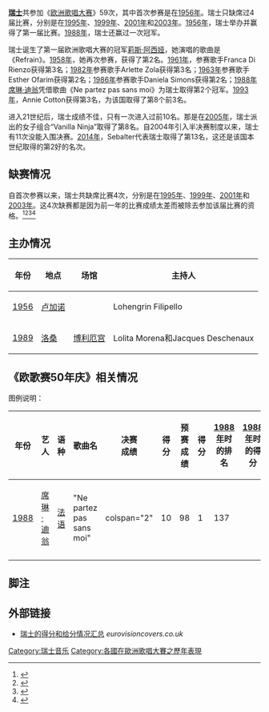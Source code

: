 {{Infobox Eurovision country
|Name           = 瑞士
|Flag           = Flag of Switzerland.svg
|Member station = [[瑞士广播电视集团|SRG SSR]]
|National selection event = {{le|Concours Eurovision|Concours Eurovision}}<br>(已不再办)<br/>Die Grosse Entscheidungsshow<br>(2011-现今)
|hosts = {{Escyr|1956|y=1}}[[盧加諾|盧加諾]]<br>{{Escyr|1989|y=1}}[[洛桑|洛桑]]
|ESC apps       = 62（51次进入决赛）
|ESC first      = {{Escyr|1956|y=1}}
|ESC last = {{Escyr|2022|y=1}}
|ESC best       = 冠军：{{Escyr|1956|y=1}}、{{Escyr|1988|y=1}}
|ESC worst      = 垫底：{{Escyr|1964|y=1}}、{{Escyr|1967|y=1}}、{{Escyr|1974|y=1}}、{{Escyr|1998|y=1}}、{{Escyr|2004|y=1}}半決賽、{{Escyr|2010|y=1}}半決賽、{{Escyr|2011|y=1}}
|null = {{Escyr|1964|y=1}}、{{Escyr|1967|y=1}}、{{Escyr|1998|y=1}}、{{Escyr|2004|y=1}}半決賽、{{Escyr|2022|y=1}}觀眾投票
|Website        = [http://www.sf.tv/sf1/eurovision/index.php SF page]
|EBU page       = http://www.eurovision.tv/page/history/by-country/country?country=11
}}

'''[[瑞士|瑞士]]'''共参加《[[欧洲歌唱大赛|欧洲歌唱大赛]]》59次，其中首次参赛是在[[1956年欧洲歌唱大赛|1956年]]。瑞士只缺席过4届比赛，分别是在[[1995年欧洲歌唱大赛|1995年]]、[[1999年欧洲歌唱大赛|1999年]]、[[2001年欧洲歌唱大赛|2001年]]和[[2003年欧洲歌唱大赛|2003年]]。[[1956年欧洲歌唱大赛|1956年]]，瑞士举办并赢得了第一届比赛。[[1988年欧洲歌唱大赛|1988年]]，瑞士还赢过一次冠军。

瑞士诞生了第一届欧洲歌唱大赛的冠军[[莉斯·阿西娅|莉斯·阿西娅]]，她演唱的歌曲是《Refrain》。[[1958年欧洲歌唱大赛|1958年]]，她再次参赛，获得了第2名。[[1961年欧洲歌唱大赛|1961年]]，参赛歌手Franca Di Rienzo获得第3名；[[1982年欧洲歌唱大赛|1982年]]参赛歌手Arlette Zola获得第3名；[[1963年欧洲歌唱大赛|1963年]]参赛歌手Esther Ofarim获得第2名；[[1986年欧洲歌唱大赛|1986年]]参赛歌手Daniela Simons获得第2名；[[1988年欧洲歌唱大赛|1988年]][[席琳·迪翁|席琳·迪翁]]凭借歌曲《Ne partez pas sans moi》为瑞士取得第2个冠军。[[1993年欧洲歌唱大赛|1993年]]，Annie Cotton获得第3名，为该国取得了第8个前3名。

进入21世纪后，瑞士成绩不佳，只有一次进入过前10名。那是在[[2005年欧洲歌唱大赛|2005年]]，瑞士派出的女子组合“Vanilla Ninja”取得了第8名。自2004年引入半决赛制度以来，瑞士有11次没能入围决赛。[[2014年欧洲歌唱大赛|2014年]]，Sebalter代表瑞士取得了第13名，这还是该国本世纪取得的第2好的名次。

== 缺赛情况 ==
自首次参赛以来，瑞士共缺席比赛4次，分别是在[[1995年欧洲歌唱大赛|1995年]]、[[1999年欧洲歌唱大赛|1999年]]、[[2001年欧洲歌唱大赛|2001年]]和[[2003年欧洲歌唱大赛|2003年]]。这4次缺赛都是因为前一年的比赛成绩太差而被除去参加该届比赛的资格。<ref>{{cite web|url=http://www.eurovision.tv/page/history/by-year/contest?event=310|title=History by Year: Eurovision Song Contest 1995|publisher=''EBU''|accessdate=2009-04-15|archive-date=2011-02-17|archive-url=https://www.webcitation.org/5wZUClpMT?url=http://www.eurovision.tv/page/history/by-year/contest?event=310|dead-url=no}}</ref><ref>{{cite web|url=http://www.eurovision.tv/page/history/by-year/contest?event=314|title=History by Year: Eurovision Song Contest 1999|publisher=''EBU''|accessdate=2009-04-15|archive-date=2011-02-17|archive-url=https://www.webcitation.org/5wZUGlzRR?url=http://www.eurovision.tv/page/history/by-year/contest?event=314|dead-url=no}}</ref><ref>{{cite web|url=http://www.eurovision.tv/page/history/by-year/contest?event=266|title=History by Year: Eurovision Song Contest 2001|publisher=''EBU''|accessdate=2009-04-15|archive-date=2011-02-17|archive-url=https://www.webcitation.org/5wZUJSu0F?url=http://www.eurovision.tv/page/history/by-year/contest?event=266|dead-url=no}}</ref><ref>{{cite web|url=http://www.eurovision.tv/page/history/by-year/contest?event=217|title=History by Year: Eurovision Song Contest 2003|publisher=''EBU''|accessdate=2009-04-15|archive-date=2011-02-17|archive-url=https://www.webcitation.org/5wZUKaI1E?url=http://www.eurovision.tv/page/history/by-year/contest?event=217|dead-url=no}}</ref>

== 主办情况 ==
<!-- DO NOT add flagicons to the host city column.  This article is already about Switzerland, so there is no need to highlight with {{flagicon}} that the city is in the Switzerland. This is in accordance with [[WP:ICONDECORATION|WP:ICONDECORATION]]. -->

{| class="wikitable"
|- 
! 年份
! 地点
! 场馆
! 主持人
|-
| [[1956年欧洲歌唱大赛|1956]]
| [[卢加诺|卢加诺]]
| {{le|Teatro Kursaal|Teatro Kursaal}}
| Lohengrin Filipello
|-
| [[1989年欧洲歌唱大赛|1989]]
| [[洛桑|洛桑]]
| [[博利厄宫|博利厄宫]]
| Lolita Morena和Jacques Deschenaux
|}

== 《欧歌赛50年庆》相关情况 ==
{{further2|[[欧洲歌唱大赛50周年庆典|欧洲歌唱大赛50周年庆典]]}}
;图例说明：
{{legend|gold|冠军}}
{{legend|silver|亚军}}
{{legend|#cc9966|季军}}
{{legend|#FE8080|垫底}}

{| class="wikitable sortable" style="width:100%"
|-
! 年份
! 艺人
! 语种
! 歌曲名
! 决赛<br>成绩
! 得分
! 预赛<br>成绩
! 得分
! [[1988年欧洲歌唱大赛|1988年]]时的排名
! [[1988年欧洲歌唱大赛|1988年]]时的得分
|-
| [[1988年欧洲歌唱大赛|1988]]
| [[席琳·迪翁|席琳·迪翁]]
| [[法语|法语]]
| "Ne partez pas sans moi"
| colspan="2" {{N/A|未晋级}}
| 10
| 98
| bgcolor = "Gold"|1
| bgcolor = "Gold"|137
|-
|}
<!--
== 影集 ==
-->
== 脚注 ==
{{Reflist}}

== 外部链接 ==
* [http://www.eurovisioncovers.co.uk/xtsui.htm 瑞士的得分和给分情况汇总] {{Wayback|url=http://www.eurovisioncovers.co.uk/xtsui.htm |date=20170809201134 }} ''eurovisioncovers.co.uk''

{{欧洲歌唱大赛}}

{{DEFAULTSORT:Switzerland In The Eurovision Song Contest}}
[[Category:瑞士音乐|Category:瑞士音乐]]
[[Category:各國在歐洲歌唱大賽之歷年表現|Category:各國在歐洲歌唱大賽之歷年表現]]